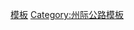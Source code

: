{{Navbox
|state=autocollapse
|image=[[Image:I-94.svg|40px]]
|name=94号州际公路及其辅助线
|title=[[94号州际公路|<font color=white>94号州际公路</font>]]<font color=white>及其</font>[[美國州際公路輔助線列表|<font color=white>辅助线</font>]]
|titlestyle= background:#006A4D; color:white;
|listclass=hlist
|list1=*'''[[94号州际公路蒙大拿州段|蒙大拿州段]]'''
*'''[[94号州际公路北达科他州段|北达科他州段]]'''
**[[Bismarck Expressway|194]]<sup>1</sup>
*'''[[94号州际公路明尼苏达州段|明尼苏达州段]]'''
**[[394号州际公路|394]]
**[[494号州际公路|494]]
**[[694号州际公路|694]]
*'''[[94号州际公路威斯康辛州段|威斯康辛州段]]'''
**[[794号州际公路|794]]
**[[894号州际公路|894]]
*'''[[94号州际公路伊利诺伊州段|伊利诺伊州段]]'''
**[[294号州际公路|294]]
*'''[[94号州际公路印第安纳州段|印第安纳州段]]'''
*'''[[94号州际公路密歇根州段|密歇根州段]]'''
**[[194号州际公路 (密歇根州)|194]]

|list2=<sup>1</sup>未标号
}}
<noinclude>
[[Category:94号州际公路|模板]]
[[Category:州际公路模板]]
</noinclude>